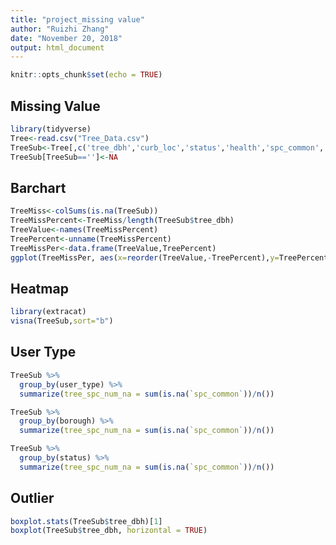 ---
title: "project_missing value"
author: "Ruizhi Zhang"
date: "November 20, 2018"
output: html_document
---

```{r setup, include=FALSE}
knitr::opts_chunk$set(echo = TRUE)
```

## Missing Value
```{r}
library(tidyverse)
Tree<-read.csv("Tree_Data.csv")
TreeSub<-Tree[,c('tree_dbh','curb_loc','status','health','spc_common','steward','guards','user_type','postcode','borough')]
TreeSub[TreeSub=='']<-NA
```
## Barchart
```{r}
TreeMiss<-colSums(is.na(TreeSub)) 
TreeMissPercent<-TreeMiss/length(TreeSub$tree_dbh)
TreeValue<-names(TreeMissPercent)
TreePercent<-unname(TreeMissPercent)
TreeMissPer<-data.frame(TreeValue,TreePercent)
ggplot(TreeMissPer, aes(x=reorder(TreeValue,-TreePercent),y=TreePercent)) + geom_bar(stat="identity",fill="lightblue")+ geom_text(aes(label=TreeMiss))
```
## Heatmap
```{r}
library(extracat)
visna(TreeSub,sort="b")
```
## User Type
```{r}
TreeSub %>%
  group_by(user_type) %>%
  summarize(tree_spc_num_na = sum(is.na(`spc_common`))/n())

TreeSub %>%
  group_by(borough) %>%
  summarize(tree_spc_num_na = sum(is.na(`spc_common`))/n())

TreeSub %>%
  group_by(status) %>%
  summarize(tree_spc_num_na = sum(is.na(`spc_common`))/n())
```
## Outlier
```{r}
boxplot.stats(TreeSub$tree_dbh)[1]
boxplot(TreeSub$tree_dbh, horizontal = TRUE)
```

